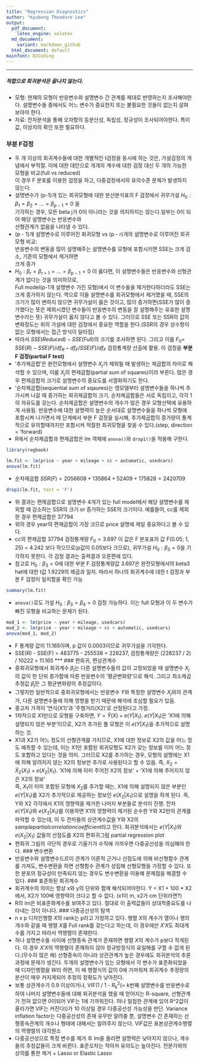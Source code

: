 ```yaml
---
title: "Regression Diagnostics"
author: "Kyubong Theodore Lee"
output:
  pdf_document:
    latex_engine: xelatex
  md_document:
    variant: markdown_github
  html_document: default
mainfont: D2Coding
---
```

***
##### 적합으로 회귀분석은 끝나지 않는다.
- 모형: 현재의 모형이 반응변수와 설명변수 간 관계를 제대로 반영하는지 조사해야한다. 설명변수들 중에서도 어느 변수가 중요한지 또는 불필요한 것들이 없는지 살펴보아야 한다.
- 자료: 잔차분석을 통해 오차항의 등분산성, 독립성, 정규성이 조사되어야한다. 특이값, 이상치의 확인 또한 필요하다.

### 부분 F검정
- 두 개 이상의 회귀계수들에 대한 개별적인 t검정을 동시에 하는 것은, 가설검정의 개념에서 부적절. 이에 대한 대안으로 개개의 계수에 대한 검정 대신 두 개의 가능한 모형을 비교(full vs reduced)<br/>
이 경우 F 분포를 이용한 검정을 하고, 다중검정에서의 유의수준 문제가 발생하지 않는다.
- 설명변수가 (p-1)개 있는 회귀모형에 대한 분산분석표의 F 검정에서 귀무가설 $H_{0}: β_{1} = β_{2} = ... = β_{p-1} = 0$ 을  
기각하는 경우, 모든 beta j가 0이 아니라는 것을 의지하지는 않는다.일부는 0이 되어 해당 설명변수는 반응변수와  
선형관계가 없음을 나타낼 수 있다. 
- (p - 1)개 설명변수로 이루어진 회귀모형 vs (p - r)개의 설명변수로 이루어진 회귀모형 비교:<br/>반응변수의 변동을 많이 설명해주는 설명변수를 모형에 포함시키면 SSE는 크게 감소, 기존의 모형에서 제거하면<br/> 크게 증가
- $H_{0}: β_{r} = β_{r+1} = ... = β_{p-1} = 0$ 이 옳다면, 이 설명변수들은 반응변수와 선형관계가 없다는 것을 의미하므로,<br/> Full model(p-1개 설명변수 가진 모형)에서 이 변수들을 제거한다하더라도 SSE는 크게 증가하지 않는다. 역으로 이들 설명변수를 회귀모형에서 제거했을 때, SSE의 크기가 많이 변하지 않으면 귀무가설이 옳은 것이고, 많이 증가하면(SSE가 많이 증가했다는 뜻은 제외시켰던 변수들이 반응변수의 변동을 잘 설명해주는 유효한 설명변수라는 뜻) 귀무가설이 옳지 않다고 볼 수 있다. 그러므로 SSE 또는 SSR의 값의 변화정도는 위의 가설에 대한 검정에서 중요한 역할을 한다.(SSR의 경우 상수항이 없는 모형에서는 접근 방식이 달라짐)
- 따라서 $SSE(Reduced) - SSE(Full)$의 크기를 조사하면 된다. 그리고 이를 $F_{0} =$ ${SSE(R) - SSE(F) / df_{R}-df_{F}} / {SSE(F)/df_{F}}$ 검정통계량 산출에 활용. 이 검정을 **부분 F 검정(partial F test)**
- '추가제곱합'은 완전모형에서 설명변수 $X_{j}$가 제외될 때 발생하는 제곱합의 차이로 해석할 수 있으며, 이를 $X_{j}$의 편제곱합(partial sum of squares)이라 부른다. 많은 경우 편제곱합의 크기로 설명변수의 중요도를 서열화하기도 한다.
- '순차제곱합(sequential sum of sqaures)는 영모델부터 설명변수들을 하나씩 추가시켜 나갈 때 증가하는 회귀제곱합의 크기. 순차제곱합들은 서로 독립이고, 각각 1의 자유도를 갖는다. 순차제곱합은 설명변수의 개수가 많은 경우 모형선택에 유용하게 사용됨. 반응변수에 대한 설명력이 높은 순서대로 설명변수들을 하나씩 모형에 포함시켜 나가면서 매 단계에서 부분 F 검정을 실시해, 추가제곱합의 증가량이 통계적으로 유의할때까지만 포함시켜 적절한 회귀모형을 찾을 수 있다.(step, direction = 'forward)
- R에서 순차제곱합과 편제곱합은 lm 객체에 `anova()`와 `drop1()`을 적용해 구한다.

```r
library(regbook)
```

```r
lm.fit <- lm(price ~ year + mileage + cc + automatic, usedcars)
anova(lm.fit)
```
- 순차제곱합 $SSR(F) = 2056608 + 135864 + 52409 + 175828 = 2420709$
```r
drop1(lm.fit, test = 'F')
```
- 위 결과는 편제곱합으로 설명변수 4개가 있는 full model에서 해당 설명변수를 제외할 때 감소하는 SSR의 크기 or 증가하는 SSE의 크기이다. 예를들어, cc를 제외한 경우 편제곱합은 37794
- 위의 경우 year의 편제곱합이 가장 크므로 price 설명에 제일 중요하다고 볼 수 있다.
- cc의 편제곱합 37794 검정통계량 $F_{0} = 3.697$ 이 값은 F 분포표의 값 F(0.05; 1, 25) = 4.242 보다 작으므로(p값이 0.05보다 크므로), 귀무가설 $H_{0}: β_{3} = 0$을 기각하지 못한다. 각 검정 결과는 출력결과 오른편에 있다.
- 참고로 $H_{0}: β_{3} = 0$에 대한 부분 F 검정통계량값 3.697은 완전모형에서의 beta3 hat에 대한 t값 1.9229의 제곱과 일치. 따라서 하나의 회귀계수에 대한 t 검정과 부분 F 검정이 일치함을 확인 가능
```r
summary(lm.fit)
```
- `anova()`로도 가설 $H_{0}: β_{3} = β_{4} = 0$ 검정 가능하다. 이는 full 모형과 이 두 변수가 빠진 모형을 비교하는 문제가 된다.
```r
mod_1 <- lm(price ~ year + mileage, usedcars)
mod_2 <- lm(price ~ year + mileage + cc + automatic, usedcars)
anova(mod_1, mod_2)
```
- F 통계량 값이 11.165이며, p 값이 0.0003이므로 귀무가설을 기각한다.
- SSE(R) - SSE(F) = 483775 - 255538 = 228237, 검정통계량은 (228237 / 2) / 10222 = 11.165
***
### 편회귀, 편상관계수
- 중회귀모형에서 회귀계수 $β_{j}$는 다른 설명변수들의 값이 고정되었을 때 설명변수 $X_{j}$의 값이 한 단위 증가함에 따른 반응변수의 '평균변화량'으로 해석. 그리고 최소제곱추정값 $\hat{β}_{j}$은 그 평균변화량의 추정값이다. 
- 그렇지만 일반적으로 중회귀모형에서는 반응변수 $Y$와 특정한 설명변수 $X_{j}$와의 관계가, 다른 설명변수들에 의해 영향을 받기 때문에 해석에 조심할 필요가 있음.
- 중고차 가격이 '연식(X1)'과 '주행거리(X2)'로 산정된다고 가정.
- 1차적으로 X1만으로 모형을 구축하면, $Y = \hat{Y}(X) + e(Y|X_{1})$. $e(Y|X_{1})$은 'X1에 의해 설명되지 않은 부분'이므로, X2가 추가된 풀 모형은 이 $e(Y|X_{1})$을 추가적으로 설명하는 것.
- X1과 X2가 어느 정도의 선형관계를 가지므로, X1에 대한 정보로 X2의 값을 어느 정도 예측할 수 있는데, 이는 X1만 포함된 회귀모형도 X2가 갖는 정보를 이미 어느 정도 포함하고 있다는 것을 의미. 그러므로 X2를 추가하는 경우, 모형의 설명에는 X1에 의해 알려지지 않는 X2의 정보만 추가로 사용된다고 할 수 있음. 즉, $X_{2} = \hat{X}_{2}(X_{1}) + e(X_{2}|X_{1})$. 'X1에 의해 이미 주어진 X2의 정보' + 'X1에 의해 주어지지 않은 X2의 정보'<br/>
즉, $X_{1}$이 이미 포함된 모형에 $X_{2}$를 추가할 때는, X1에 의해 설명되지 않은 부분인 $e(Y|X_{1})$를 X2가 추가적으로 제공하는 정보인 $e(X_{2}|X_{1})$으로 설명을 하게 된다. 즉, Y와 X2 각각에서 X1의 영향력을 제거한 나머지 부분들로 분석이 진행.
잔차 $e(Y|X_{1})$와 $e(X_{2}|X_{1})$를 이용하면 X1의 영향력이 제거된 순수한 Y와 X2만의 관계를 파악할 수 있는데, 이 두 잔차들의 상관계수값을 Y와 X2의  $sample partial correlation coefficient$라고 한다. 회귀분석에서는 $e(Y|X_{1})$와 $e(X_{2}|X_{1})$ 값들의 산점도를 X2의 편회귀그림 partial regression plot
- 편회귀 그림의 극단적 경우로 기울기가 수직에 가까우면 다중공선성을 의심해야 한다.
### 변수변환
- 반응변수와 설명변수드르이 관계가 이론적 근거나 산점도에 의해 비선형함수 관계를 가져도, 변수변환을 하면 선형함수 관계가 성립해 선형모형을 가정할 수 있다. 또한 분포의 정규성이 만족되지 않는 경우도 변수변환을 이용해 문제점을 해결할 수 있다.
### 표준화된 회귀계수
- 회귀계수의 의미는 항상 x와 y의 단위와 함께 해석되어야한다.  Y = X1 + 100 * X2에서, X2가 100배 영향력이 크다고 할 수 없다. (x1이 m, x2가 cm 단위라면?)
- R의 lm은 비표준화계수를 보여주고 있다. 절대로 이 출력값들이 상대적중요도를 나타내는 것이 아니다.
### 다중공선성의 탐색
- n x p 디자인행렬 $X$의 rank는 p라고 가정하고 있다. 행렬 $X$의 계수가 열이나 행의 개수와 같을 때 행렬 $X$를 Full rank를 갖는다고 하는데, 이 경우에만 $X'X$도 최대계수를 가지고 따라서 역행렬이 존재한다.
- 허나 설명변수들 사이에 선형종속 관계가 존재하면 행렬 $X$의 계수가 p보다 작게된다. 이 경우 $X'X$의 역행렬이 존재하지 않아 정규방정식의 유일해를 구할 수 없게 된다.(무수히 많은 해) 선형종속이 아니라 상관관계가 높은 경우에도 회귀분석의 추론과정에 문제가 생긴다. 두개의 설명변수가 있는 모형에서 각 변수가 표준화되었을 때 디자인행렬을 $W$라 하면, 이 때 행렬식의 값이 0에 가까워져 회귀계수 추정량의 분산이 매우 커지게되어 추정의 정확도가 낮아진다.
- 보통 상관계수가 0.9 이상이거나, VIF(1 / 1 - $R_{k}^2$(= k번째 설명변수를 반응변수로 하여 나머지 설명변수들에 대해 회귀분석을 했을 때 얻어지는 R-square, 선형관계가 전혀 없으면 0이되어 VIF는 1에 가까워진다. 허나 밀접한 관계에 있어 R^2값이 올라가면 VIF는 커진다))가 10 이상일 경우 다중공선성 가능성을 판단. Variance inflation factor는 다중공선성의 존재 유무만 알려줄 뿐, 설명변수 간 존재하는 선형종속관계의 개수나 형태에 대해서는 알려주지 않는다. VIF값은 표본상관계수행렬의 역행렬의 대각원소
- 다중공선성으로 특정 변수를 제거 후 lm을 돌리면 설명력은 낮아지지 않으나, 계수들의 추정값들이 크게 바뀐다. 표준오차는 작아저 유의도는 높아진다. 전문가와의 상의를 통한 제거 + Lasso or Elastic Lasso
